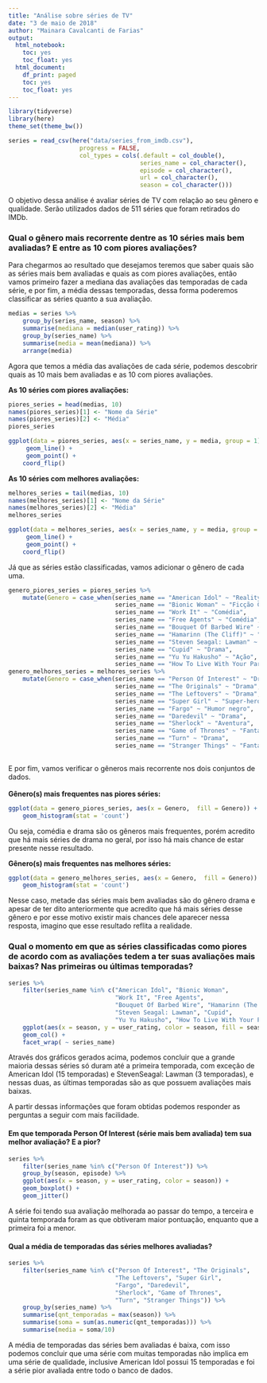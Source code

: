 ```yaml
---
title: "Análise sobre séries de TV"
date: "3 de maio de 2018"
author: "Mainara Cavalcanti de Farias"
output:
  html_notebook:
    toc: yes
    toc_float: yes
  html_document:
    df_print: paged
    toc: yes
    toc_float: yes
---
```


```r
library(tidyverse)
library(here)
theme_set(theme_bw())
```

```r
series = read_csv(here("data/series_from_imdb.csv"), 
                    progress = FALSE,
                    col_types = cols(.default = col_double(), 
                                     series_name = col_character(), 
                                     episode = col_character(), 
                                     url = col_character(),
                                     season = col_character())) 
```

O objetivo dessa análise é avaliar séries de TV com relação ao seu gênero e qualidade. Serão utilizados dados de 511 séries que foram retirados do IMDb. 

### Qual o gênero mais recorrente dentre as 10 séries mais bem avaliadas? E entre as 10 com piores avaliações? 

Para chegarmos ao resultado que desejamos teremos que saber quais são as séries mais bem avaliadas e quais as com piores avaliações, então vamos primeiro fazer a mediana das avaliações das temporadas de cada série, e por fim, a média dessas temporadas, dessa forma poderemos classificar as séries quanto a sua avaliação.

```r
medias = series %>%
    group_by(series_name, season) %>%
    summarise(mediana = median(user_rating)) %>% 
    group_by(series_name) %>% 
    summarise(media = mean(mediana)) %>% 
    arrange(media)
```

Agora que temos a média das avaliações de cada série, podemos descobrir quais as 10 mais bem avaliadas e as 10 com piores avaliações.

**As 10 séries com piores avaliações:**

```r
piores_series = head(medias, 10)
names(piores_series)[1] <- "Nome da Série"
names(piores_series)[2] <- "Média"
piores_series
```

```r
ggplot(data = piores_series, aes(x = series_name, y = media, group = 1))+
     geom_line() +
     geom_point() +
    coord_flip()
```


**As 10 séries com melhores avaliações:**

```r
melhores_series = tail(medias, 10)
names(melhores_series)[1] <- "Nome da Série"
names(melhores_series)[2] <- "Média"
melhores_series
```

```r
ggplot(data = melhores_series, aes(x = series_name, y = media, group = 1))+
     geom_line() +
     geom_point() +
    coord_flip()
```

Já que as séries estão classificadas, vamos adicionar o gênero de cada uma.

```r
genero_piores_series = piores_series %>% 
    mutate(Genero = case_when(series_name == "American Idol" ~ "Reality Show",
                              series_name == "Bionic Woman" ~ "Ficção Científica",
                              series_name == "Work It" ~ "Comédia",
                              series_name == "Free Agents" ~ "Comédia",
                              series_name == "Bouquet Of Barbed Wire" ~ "Drama",
                              series_name == "Hamarinn (The Cliff)" ~ "Drama",
                              series_name == "Steven Seagal: Lawman" ~ "Reality Show",
                              series_name == "Cupid" ~ "Drama",
                              series_name == "Yu Yu Hakusho" ~ "Ação",
                              series_name == "How To Live With Your Parents" ~ "Comédia"))
genero_melhores_series = melhores_series %>% 
    mutate(Genero = case_when(series_name == "Person Of Interest" ~ "Drama",
                              series_name == "The Originals" ~ "Drama",
                              series_name == "The Leftovers" ~ "Drama",
                              series_name == "Super Girl" ~ "Super-herói",
                              series_name == "Fargo" ~ "Humor negro",
                              series_name == "Daredevil" ~ "Drama",
                              series_name == "Sherlock" ~ "Aventura",
                              series_name == "Game of Thrones" ~ "Fantasia",
                              series_name == "Turn" ~ "Drama",
                              series_name == "Stranger Things" ~ "Fantasia"))
    
```

E por fim, vamos verificar o gêneros mais recorrente nos dois conjuntos de dados.<br/>
<br/>
**Gênero(s) mais frequentes nas piores séries:**
```r
ggplot(data = genero_piores_series, aes(x = Genero,  fill = Genero)) +
    geom_histogram(stat = 'count')
```

Ou seja, comédia e drama são os gêneros mais frequentes, porém acredito que há mais séries de drama no geral, por isso há mais chance de estar presente nesse resultado.

**Gênero(s) mais frequentes nas melhores séries:**
```r
ggplot(data = genero_melhores_series, aes(x = Genero,  fill = Genero)) +
    geom_histogram(stat = 'count')
```

Nesse caso, metade das séries mais bem avaliadas são do gênero drama e apesar de ter dito anteriormente que acredito que há mais séries desse gênero e por esse motivo existir mais chances dele aparecer nessa resposta, imagino que esse resultado reflita a realidade.

###  Qual o momento em que as séries classificadas como piores de acordo com as avaliações tedem a ter suas avaliações mais baixas? Nas primeiras ou últimas temporadas?

```r
series %>% 
    filter(series_name %in% c("American Idol", "Bionic Woman", 
                              "Work It", "Free Agents", 
                              "Bouquet Of Barbed Wire", "Hamarinn (The Cliff)",
                              "Steven Seagal: Lawman", "Cupid",
                              "Yu Yu Hakusho", "How To Live With Your Parents")) %>% 
    ggplot(aes(x = season, y = user_rating, color = season, fill = season)) + 
    geom_col() + 
    facet_wrap( ~ series_name)
```

Através dos gráficos gerados acima, podemos concluir que a grande maioria dessas séries só duram até a primeira temporada, com exceção de American Idol (15 temporadas) e StevenSeagal: Lawman (3 temporadas), e nessas duas, as últimas temporadas são as que possuem avaliações mais baixas.

A partir dessas informações que foram obtidas podemos responder as perguntas a seguir com mais facilidade.

#### Em que temporada Person Of Interest (série mais bem avaliada) tem sua melhor avaliação? E a pior?

```r
series %>% 
    filter(series_name %in% c("Person Of Interest")) %>% 
    group_by(season, episode) %>% 
    ggplot(aes(x = season, y = user_rating, color = season)) +
    geom_boxplot() +
    geom_jitter()
```
A série foi tendo sua avaliação melhorada ao passar do tempo, a terceira e quinta temporada foram as que obtiveram maior pontuação, enquanto que a primeira foi a menor. 

#### Qual a média de temporadas das séries melhores avaliadas? 
```r
series %>% 
    filter(series_name %in% c("Person Of Interest", "The Originals", 
                              "The Leftovers", "Super Girl", 
                              "Fargo", "Daredevil",
                              "Sherlock", "Game of Thrones",
                              "Turn", "Stranger Things")) %>% 
    group_by(series_name) %>% 
    summarise(qnt_temporadas = max(season)) %>% 
    summarise(soma = sum(as.numeric(qnt_temporadas))) %>% 
    summarise(media = soma/10)
```

A média de temporadas das séries bem avaliadas é baixa, com isso podemos concluir que uma série com muitas temporadas não implica em uma série de qualidade, inclusive American Idol possui 15 temporadas e foi a série pior avaliada entre todo o banco de dados.